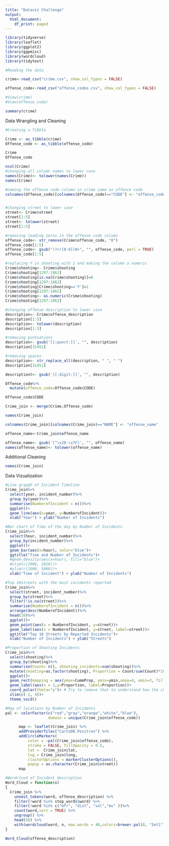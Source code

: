 ```yaml
---
title: "Dataviz Challenge"
output:
  html_document:
    df_print: paged
---
```


```r
library(tidyverse)
library(leaflet)
library(ggplot2)
library(ggpmisc)
library(wordcloud)
library(tidytext)

#Reading the data 

crime<-read_csv("crime.csv", show_col_types = FALSE)

offense_code<-read_csv("offense_codes.csv", show_col_types = FALSE)

```

```r
#View(crime)
#View(offense_code)

summary(crime)

```


Data Wrangling and Cleaning
```r
#Creating a Tibble

Crime <- as_tibble(crime)
Offense_code <- as_tibble(offense_code)

Crime 
Offense_code
```


```r
ncol(Crime)
#changing all column names to lower case
names(Crime)<- tolower(names(Crime))
names(Crime)

#naming the offense code column in crime same as offence code
colnames(Offense_code)[colnames(Offense_code)=="CODE"] <- "offense_code"


#changing street to lower case
street<- Crime$street
street[1:5]
street<- tolower(street)
street[1:5]

#removing leading zeros in the offense code column
offense_code<- str_remove(Crime$offense_code, "0")
offense_code[1:5]
offense_code<- gsub("(?<![0-9])0+", "", offense_code, perl = TRUE)
offense_code[1:5]

#replacing Y in shooting with 1 and making the column a numeric
Crime$shooting<- Crime$shooting
Crime$shooting[1297:1862]
Crime$shooting[is.na(Crime$shooting)]=0
Crime$shooting[1297:1862]
Crime$shooting[Crime$shooting=='Y']=1
Crime$shooting[1297:1862]
Crime$shooting<- as.numeric(Crime$shooting)
Crime$shooting[1297:1862]

#changing offense description to lower case
description<- Crime$offense_description
description[1:5]
description<- tolower(description)
description[1:5]

#removing puntuations
description<- gsub('[[:punct:]]', "", description)
description[31451]

#removing spaces
description<- str_replace_all(description, " ", " ")
description[31451]

descriptiont<- gsub('[[:digit:]]', "", description)
```


```r
Offense_code%>%
  mutate(offence_code=Offense_code$CODE)

Offense_code$CODE
```


```r

Crime_join <- merge(Crime,Offense_code)

names(Crime_join)
```


```r
colnames(Crime_join)[colnames(Crime_join)=="NAME"] <- "offense_name"
```


```r
offense_name<-Crime_join$offense_name

offense_name<- gsub('[^\x20-\x7F]', "", offense_name)
names(offense_name)<- tolower(offense_name)

```

Additional Cleaning
```r
names(Crime_join)

```

Data Vizualization
```r
#Line grapgh of Incident Timeline
Crime_join%>%
  select(year, incident_number)%>%
  group_by(year)%>%
  summarise(NumberofIncident = n())%>%
  ggplot()+
  geom_line(aes(x=year, y=NumberofIncident))+
  xlab("Year") + ylab("Number of Incidents")
```


```r
#Bar chart of Time of the day by Number of Incidents
Crime_join%>%
  select(hour, incident_number)%>%
  group_by(incident_number)%>%
  ggplot()+
  geom_bar(aes(x=hour), color="blue")+
  ggtitle("Time and Number of Incidents")+
  #geom_density(aes(x=hour), fill="blue")+
  #xlim(c(2006, 2020))+ 
  #ylim(c(1000, 5000))+
  xlab("Time of Incident") + ylab("Number of Incidents")
```


```r
#Top 10streets with the most incidents reported
Crime_join%>%
  select(street, incident_number)%>%
  group_by(street)%>%
  filter(!is.na(street))%>%
  summarize(NumberofIncident = n())%>%
  arrange(desc(NumberofIncident))%>%
  head(10)%>%
  ggplot()+
  geom_point(aes(x = NumberofIncident, y=street))+
  geom_label(aes(x = NumberofIncident, y=street, label=street))+
  ggtitle("Top 10 Streets by Reported Incidents")+
  xlab("Number of Incidents") + ylab("Streets")
```


```r
#Proportion of Shooting Incidents
Crime_join%>%
  select(shooting)%>%
  group_by(shooting)%>%
  summarise(Count= n(), shooting_incidents=sum(shooting))%>%
  mutate(shooting=as.factor(shooting), Proportion = Count/sum(Count)*100, CummProp = cumsum(Proportion),ymin = c(0, head(CummProp, n=-1))) %>%
  ggplot()+
  geom_rect(mapping = aes(ymax=CummProp, ymin=ymin,xmax=4, xmin=3, fill=shooting))+
  geom_label(aes(x = 2,y=Proportion, label=Proportion))+
  coord_polar(theta="y")+ # Try to remove that to understand how the chart is built initially
  xlim(c(-1, 4))+
  theme_void() 

```


```r
#Map of locations by Number of Incidents
pal <- colorFactor(c("red","gray","orange","white","blue"),
                   domain = unique(Crime_join$offense_code))

      map <- leaflet(Crime_join) %>%
      addProviderTiles("CartoDB.Positron") %>%
      addCircleMarkers(
          color = ~pal(Crime_join$offense_code),
          stroke = FALSE, fillOpacity = 0.5,
          lat =  Crime_join$lat,
          lng = Crime_join$long,
          clusterOptions = markerClusterOptions(),
          popup = as.character(Crime_join$street))
      map
```


```r
#Wordcloud of Incident description
Word_Cloud = function(x)
{
  Crime_join %>%
    unnest_tokens(word, offense_description) %>%
    filter(!word %in% stop_words$word) %>%
    filter(!word %in% c("mfr", "dist", "val","mv" ))%>%
    count(word,sort = TRUE) %>%
    ungroup() %>%
    head(50) %>%
    with(wordcloud(word, n, max.words = 40,colors=brewer.pal(8, "Set1")))
}

Word_Cloud(offense_description)
```